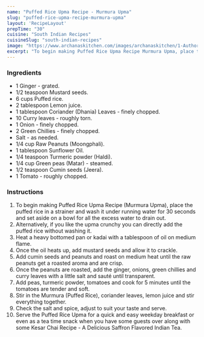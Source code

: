 ---
name: "Puffed Rice Upma Recipe - Murmura Upma"
slug: "puffed-rice-upma-recipe-murmura-upma"
layout: 'RecipeLayout'
prepTime: "30"
cuisine: "South Indian Recipes"
cuisineSlug: "south-indian-recipes"
image: "https://www.archanaskitchen.com/images/archanaskitchen/1-Author/Divya_Shivaraman_/Puffed_Rice_Upma__Murmura_Upma.jpg"
excerpt: "To begin making Puffed Rice Upma Recipe Murmura Upma, place the puffed rice in a strainer and wash it under running water for 30 seconds and set aside on a bowl for all the excess water to drain out"
---

### Ingredients

- 1 Ginger - grated.
- 1/2 teaspoon Mustard seeds.
- 6 cups Puffed rice.
- 2 tablespoon Lemon juice.
- 1 tablespoon Coriander (Dhania) Leaves - finely chopped.
- 10 Curry leaves - roughly torn.
- 1 Onion - finely chopped.
- 2 Green Chillies - finely chopped.
- Salt - as needed.
- 1/4 cup Raw Peanuts (Moongphali).
- 1 tablespoon Sunflower Oil.
- 1/4 teaspoon Turmeric powder (Haldi).
- 1/4 cup Green peas (Matar) - steamed.
- 1/2 teaspoon Cumin seeds (Jeera).
- 1 Tomato - roughly chopped.

### Instructions

1. To begin making Puffed Rice Upma Recipe (Murmura Upma), place the puffed rice in a strainer and wash it under running water for 30 seconds and set aside on a bowl for all the excess water to drain out.
1. Alternatively, if you like the upma crunchy you can directly add the puffed rice without washing it.
1. Heat a heavy bottomed pan or kadai with a tablespoon of oil on medium flame.
1. Once the oil heats up, add mustard seeds and allow it to crackle.
1. Add cumin seeds and peanuts and roast on medium heat until the raw peanuts get a roasted aroma and are crisp.
1. Once the peanuts are roasted, add the ginger, onions, green chillies and curry leaves with a little salt and sauté until transparent.
1. Add peas, turmeric powder, tomatoes and cook for 5 minutes until the tomatoes are tender and soft.
1. Stir in the Murmura (Puffed Rice), coriander leaves, lemon juice and stir everything together.
1. Check the salt and spice, adjust to suit your taste and serve.
1. Serve the Puffed Rice Upma for a quick and easy weekday breakfast or even as a tea time snack when you have some guests over along with some Kesar Chai Recipe - A Delicious Saffron Flavored Indian Tea.
